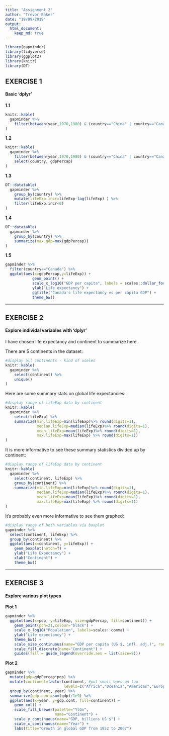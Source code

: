 ```yaml
---
title: "Assignment 2"
author: "Trevor Baker"
date: "19/09/2019"
output: 
  html_document:
    keep_md: true
---
```


```r

library(gapminder)
library(tidyverse)
library(ggplot2)
library(knitr)
library(DT)

```



## EXERCISE 1
#### Basic 'dplyr'

__1.1__
```r
knitr::kable(
  gapminder %>%
    filter(between(year,1970,1980) & (country=="China" | country=="Canada" | country=="United States"))
)
```


__1.2__
```r
knitr::kable(
  gapminder %>%
    filter(between(year,1970,1980) & (country=="China" | country=="Canada" | country=="United States")) %>%
    select(country, gdpPercap)
)
```


__1.3__
```r

DT::datatable(
  gapminder %>%
    group_by(country) %>%
    mutate(lifeExp.incr=lifeExp-lag(lifeExp) ) %>%
    filter(lifeExp.incr<0)
)
```

__1.4__
```r

DT::datatable(
  gapminder %>%
    group_by(country) %>%
    summarize(max.gdp=max(gdpPercap))
)
```


__1.5__
```r

gapminder %>%
  filter(country=="Canada") %>%
  ggplot(aes(x=gdpPercap,y=lifeExp)) + 
            geom_point() +
            scale_x_log10("GDP per capita", labels = scales::dollar_format()) +
            ylab("Life expectancy") +
            ggtitle("Canada's life expectancy vs per capita GDP") +
            theme_bw()

```

---

## EXERCISE 2
#### Explore individal variables with 'dplyr'

I have chosen life expectancy and continent to summarize here.

There are 5 continents in the dataset:
```r
#display all continents - kind of useles
knitr::kable(
  gapminder %>%
    select(continent) %>%
    unique()
)
```


Here are some summary stats on global life expectancies:
```r
#display range of lifeExp data by continent
knitr::kable(
  gapminder %>%
    select(lifeExp) %>%
    summarize(min.lifeExp=min(lifeExp)%>% round(digits=1),
              median.lifeExp=median(lifeExp)%>% round(digits=1),
              mean.lifeExp=mean(lifeExp)%>% round(digits=1),
              max.lifeExp=max(lifeExp) %>% round(digits=1)) 
)
```

It is more informative to see these summary statistics divided up by continent:
```r
#display range of lifeExp data by continent
knitr::kable(
  gapminder %>%
    select(continent, lifeExp) %>%
    group_by(continent) %>%
    summarize(min.lifeExp=min(lifeExp)%>% round(digits=1),
              median.lifeExp=median(lifeExp)%>% round(digits=1),
              mean.lifeExp=mean(lifeExp)%>% round(digits=1),
              max.lifeExp=max(lifeExp) %>% round(digits=1)) 
)
```


It's probably even more informative to see them graphed:
```r

#display range of both variables via boxplot
gapminder %>%
  select(continent, lifeExp) %>%
  group_by(continent) %>%
  ggplot(aes(x=continent, y=lifeExp)) +
    geom_boxplot(notch=T) +
    ylab("Life Expectancy") +
    xlab("Continent") +
    theme_bw()

```

---

## EXERCISE 3
#### Explore various plot types

__Plot 1__

```r

gapminder %>%
  ggplot(aes(x=pop, y=lifeExp, size=gdpPercap, fill=continent)) +
    geom_point(pch=21,colour="black") +
    scale_x_log10("Population", labels=scales::comma) +
    ylab("Life expectancy") +
    theme_bw() +
    scale_size_continuous(name="GDP per capita (US $, infl. adj.)", range=c(0.5,10)) +
    scale_fill_discrete(name="Continent") +
    guides(fill = guide_legend(override.aes = list(size=8)))


```

__Plot 2__
```r

gapminder %>%
  mutate(gdp=gdpPercap*pop) %>%
  mutate(continent=factor(continent, #put small ones on top
                          levels=c("Africa","Oceania","Americas","Europe","Asia"))) %>%
  group_by(continent, year) %>%
  summarize(gdp.cont=sum(gdp)/1e9) %>%
  ggplot(aes(x=year, y=gdp.cont, fill=continent)) +
    geom_col() +
    scale_fill_brewer(palette="YlGn", 
                      name="Continent") +
    scale_y_continuous(name="GDP, billions US $") +
    scale_x_continuous(name="Year") +
    labs(title="Growth in global GDP from 1952 to 2007")


```


